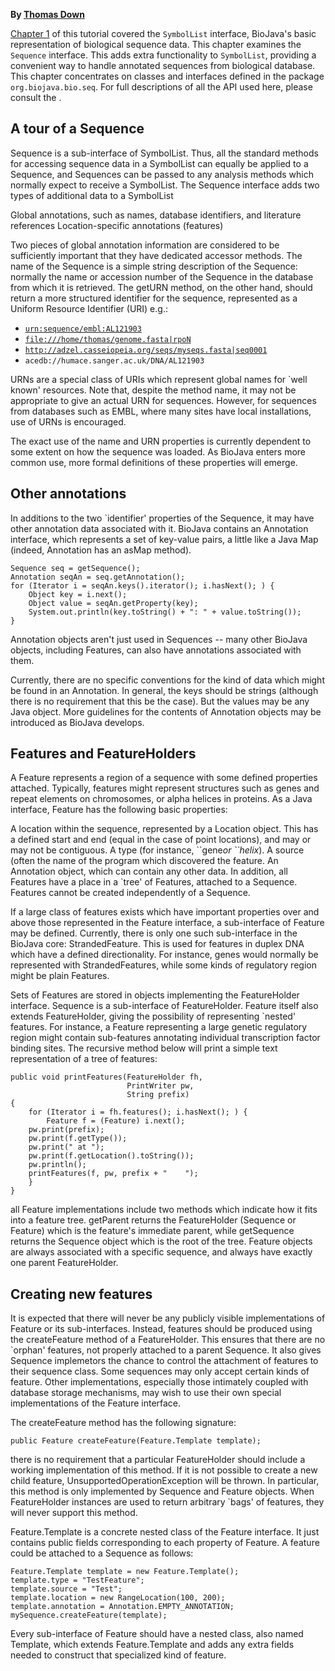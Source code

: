'''By [mailto:td2@sanger.ac.uk Thomas Down]'''

[[BioJava:Tutorial:Symbols and SymbolLists|Chapter 1]] of this tutorial covered the <code>SymbolList</code> interface, BioJava's basic representation of biological sequence data. This chapter examines the <code>Sequence</code> interface. This adds extra functionality to <code>SymbolList</code>, providing a convenient way to handle annotated sequences from biological database. This chapter concentrates on classes and interfaces defined in the package <code>org.biojava.bio.seq</code>. For full descriptions of all the API used here, please consult the {{JavaDoc:Documentation}}. 


== A tour of a Sequence ==

Sequence is a sub-interface of SymbolList. Thus, all the standard methods for accessing sequence data in a SymbolList can equally be applied to a Sequence, and Sequences can be passed to any analysis methods which normally expect to receive a SymbolList. The Sequence interface adds two types of additional data to a SymbolList 

Global annotations, such as names, database identifiers, and literature references 
Location-specific annotations (features) 

Two pieces of global annotation information are considered to be sufficiently important that they have dedicated accessor methods. The name of the Sequence is a simple string description of the Sequence: normally the name or accession number of the Sequence in the database from which it is retrieved. The getURN method, on the other hand, should return a more structured identifier for the sequence, represented as a Uniform Resource Identifier (URI) e.g.: 

* <code>urn:sequence/embl:AL121903</code>
* <code>file:///home/thomas/genome.fasta|rpoN</code>
* <code>http://adzel.casseiopeia.org/seqs/myseqs.fasta|seq0001</code> 
* <code>acedb://humace.sanger.ac.uk/DNA/AL121903</code>

URNs are a special class of URIs which represent global names for `well known' resources. Note that, despite the method name, it may not be appropriate to give an actual URN for sequences. However, for sequences from databases such as EMBL, where many sites have local installations, use of URNs is encouraged. 

The exact use of the name and URN properties is currently dependent to some extent on how the sequence was loaded. As BioJava enters more common use, more formal definitions of these properties will emerge. 

== Other annotations ==
In additions to the two `identifier' properties of the Sequence, it may have other annotation data associated with it. BioJava contains an Annotation interface, which represents a set of key-value pairs, a little like a Java Map (indeed, Annotation has an asMap method). 

<pre>Sequence seq = getSequence();
Annotation seqAn = seq.getAnnotation();
for (Iterator i = seqAn.keys().iterator(); i.hasNext(); ) {
    Object key = i.next();
    Object value = seqAn.getProperty(key);
    System.out.println(key.toString() + ": " + value.toString());
}</pre>

Annotation objects aren't just used in Sequences -- many other BioJava objects, including Features, can also have annotations associated with them. 

Currently, there are no specific conventions for the kind of data which might be found in an Annotation. In general, the keys should be strings (although there is no requirement that this be the case). But the values may be any Java object. More guidelines for the contents of Annotation objects may be introduced as BioJava develops. 

== Features and FeatureHolders ==

A Feature represents a region of a sequence with some defined properties attached. Typically, features might represent structures such as genes and repeat elements on chromosomes, or alpha helices in proteins. As a Java interface, Feature has the following basic properties: 

A location within the sequence, represented by a Location object. This has a defined start and end (equal in the case of point locations), and may or may not be contiguous. 
A type (for instance, ``gene'' or ``helix''). 
A source (often the name of the program which discovered the feature. 
An Annotation object, which can contain any other data. 
In addition, all Features have a place in a `tree' of Features, attached to a Sequence. Features cannot be created independently of a Sequence. 

If a large class of features exists which have important properties over and above those represented in the Feature interface, a sub-interface of Feature may be defined. Currently, there is only one such sub-interface in the BioJava core: StrandedFeature. This is used for features in duplex DNA which have a defined directionality. For instance, genes would normally be represented with StrandedFeatures, while some kinds of regulatory region might be plain Features. 

Sets of Features are stored in objects implementing the FeatureHolder interface. Sequence is a sub-interface of FeatureHolder. Feature itself also extends FeatureHolder, giving the possibility of representing `nested' features. For instance, a Feature representing a large genetic regulatory region might contain sub-features annotating individual transcription factor binding sites. The recursive method below will print a simple text representation of a tree of features: 

<pre>public void printFeatures(FeatureHolder fh, 
                          PrintWriter pw,
                          String prefix)
{
    for (Iterator i = fh.features(); i.hasNext(); ) {
        Feature f = (Feature) i.next();
	pw.print(prefix);
	pw.print(f.getType());
	pw.print(" at ");
	pw.print(f.getLocation().toString());
	pw.println();
	printFeatures(f, pw, prefix + "    ");
    }
}</pre>

all Feature implementations include two methods which indicate how it fits into a feature tree. getParent returns the FeatureHolder (Sequence or Feature) which is the feature's immediate parent, while getSequence returns the Sequence object which is the root of the tree. Feature objects are always associated with a specific sequence, and always have exactly one parent FeatureHolder. 

== Creating new features ==

It is expected that there will never be any publicly visible implementations of Feature or its sub-interfaces. Instead, features should be produced using the createFeature method of a FeatureHolder. This ensures that there are no `orphan' features, not properly attached to a parent Sequence. It also gives Sequence implemetors the chance to control the attachment of features to their sequence class. Some sequences may only accept certain kinds of feature. Other implementations, especially those intimately coupled with database storage mechanisms, may wish to use their own special implementations of the Feature interface. 

The createFeature method has the following signature:

<pre>public Feature createFeature(Feature.Template template);</pre>

there is no requirement that a particular FeatureHolder should include a working implementation of this method. If it is not possible to create a new child feature, UnsupportedOperationException will be thrown. In particular, this method is only implemented by Sequence and Feature objects. When FeatureHolder instances are used to return arbitrary `bags' of features, they will never support this method. 

Feature.Template is a concrete nested class of the Feature interface. It just contains public fields corresponding to each property of Feature. A feature could be attached to a Sequence as follows: 

<pre>Feature.Template template = new Feature.Template();
template.type = "TestFeature";
template.source = "Test";
template.location = new RangeLocation(100, 200);
template.annotation = Annotation.EMPTY_ANNOTATION;
mySequence.createFeature(template);</pre>

Every sub-interface of Feature should have a nested class, also named Template, which extends Feature.Template and adds any extra fields needed to construct that specialized kind of feature. 

{{Tutorial:Footer}}
